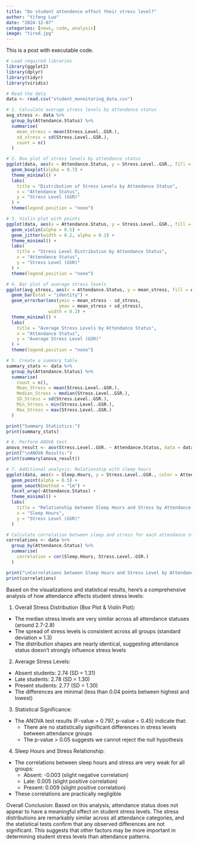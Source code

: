 ```yaml
---
title: "Do student attendence effect their stress level?"
author: "Yifeng Luo"
date: "2024-12-07"
categories: [news, code, analysis]
image: "tired.jpg"
---
```


This is a post with executable code.

```r
# Load required libraries
library(ggplot2)
library(dplyr)
library(tidyr)
library(viridis)

# Read the data
data <- read.csv("student_monnitoring_data.csv")

# 1. Calculate average stress levels by attendance status
avg_stress <- data %>%
  group_by(Attendance.Status) %>%
  summarise(
    mean_stress = mean(Stress.Level..GSR.),
    sd_stress = sd(Stress.Level..GSR.),
    count = n()
  )

# 2. Box plot of stress levels by attendance status
ggplot(data, aes(x = Attendance.Status, y = Stress.Level..GSR., fill = Attendance.Status)) +
  geom_boxplot(alpha = 0.7) +
  theme_minimal() +
  labs(
    title = "Distribution of Stress Levels by Attendance Status",
    x = "Attendance Status",
    y = "Stress Level (GSR)"
  ) +
  theme(legend.position = "none")

# 3. Violin plot with points
ggplot(data, aes(x = Attendance.Status, y = Stress.Level..GSR., fill = Attendance.Status)) +
  geom_violin(alpha = 0.5) +
  geom_jitter(width = 0.2, alpha = 0.2) +
  theme_minimal() +
  labs(
    title = "Stress Level Distribution by Attendance Status",
    x = "Attendance Status",
    y = "Stress Level (GSR)"
  ) +
  theme(legend.position = "none")

# 4. Bar plot of average stress levels
ggplot(avg_stress, aes(x = Attendance.Status, y = mean_stress, fill = Attendance.Status)) +
  geom_bar(stat = "identity") +
  geom_errorbar(aes(ymin = mean_stress - sd_stress, 
                    ymax = mean_stress + sd_stress),
                width = 0.2) +
  theme_minimal() +
  labs(
    title = "Average Stress Levels by Attendance Status",
    x = "Attendance Status",
    y = "Average Stress Level (GSR)"
  ) +
  theme(legend.position = "none")

# 5. Create a summary table
summary_stats <- data %>%
  group_by(Attendance.Status) %>%
  summarise(
    Count = n(),
    Mean_Stress = mean(Stress.Level..GSR.),
    Median_Stress = median(Stress.Level..GSR.),
    SD_Stress = sd(Stress.Level..GSR.),
    Min_Stress = min(Stress.Level..GSR.),
    Max_Stress = max(Stress.Level..GSR.)
  )

print("Summary Statistics:")
print(summary_stats)

# 6. Perform ANOVA test
anova_result <- aov(Stress.Level..GSR. ~ Attendance.Status, data = data)
print("\nANOVA Results:")
print(summary(anova_result))

# 7. Additional analysis: Relationship with sleep hours
ggplot(data, aes(x = Sleep.Hours, y = Stress.Level..GSR., color = Attendance.Status)) +
  geom_point(alpha = 0.5) +
  geom_smooth(method = "lm") +
  facet_wrap(~Attendance.Status) +
  theme_minimal() +
  labs(
    title = "Relationship between Sleep Hours and Stress by Attendance Status",
    x = "Sleep Hours",
    y = "Stress Level (GSR)"
  )

# Calculate correlation between sleep and stress for each attendance status
correlations <- data %>%
  group_by(Attendance.Status) %>%
  summarise(
    correlation = cor(Sleep.Hours, Stress.Level..GSR.)
  )

print("\nCorrelations between Sleep Hours and Stress Level by Attendance Status:")
print(correlations)
```

Based on the visualizations and statistical results, here's a comprehensive analysis of how attendance affects student stress levels:

1.  Overall Stress Distribution (Box Plot & Violin Plot):

-   The median stress levels are very similar across all attendance statuses (around 2.7-2.8)
-   The spread of stress levels is consistent across all groups (standard deviation ≈ 1.3)
-   The distribution shapes are nearly identical, suggesting attendance status doesn't strongly influence stress levels

2.  Average Stress Levels:

-   Absent students: 2.74 (SD = 1.31)
-   Late students: 2.78 (SD = 1.30)
-   Present students: 2.77 (SD = 1.30)
-   The differences are minimal (less than 0.04 points between highest and lowest)

3.  Statistical Significance:

-   The ANOVA test results (F-value = 0.797, p-value = 0.45) indicate that:
    -   There are no statistically significant differences in stress levels between attendance groups
    -   The p-value \> 0.05 suggests we cannot reject the null hypothesis

4.  Sleep Hours and Stress Relationship:

-   The correlations between sleep hours and stress are very weak for all groups:
    -   Absent: -0.003 (slight negative correlation)
    -   Late: 0.005 (slight positive correlation)
    -   Present: 0.009 (slight positive correlation)
-   These correlations are practically negligible

Overall Conclusion: Based on this analysis, attendance status does not appear to have a meaningful effect on student stress levels. The stress distributions are remarkably similar across all attendance categories, and the statistical tests confirm that any observed differences are not significant. This suggests that other factors may be more important in determining student stress levels than attendance patterns.
